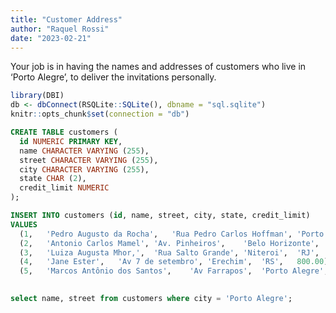 ```yaml
---
title: "Customer Address"
author: "Raquel Rossi"
date: "2023-02-21"
---
```


Your job is in having the names and addresses of customers who live in 'Porto Alegre', to deliver the invitations personally.

```r

library(DBI)
db <- dbConnect(RSQLite::SQLite(), dbname = "sql.sqlite")
knitr::opts_chunk$set(connection = "db")

```

```sql

CREATE TABLE customers (
  id NUMERIC PRIMARY KEY,
  name CHARACTER VARYING (255),
  street CHARACTER VARYING (255),
  city CHARACTER VARYING (255),
  state CHAR (2),
  credit_limit NUMERIC
);

```

```sql

INSERT INTO customers (id, name, street, city, state, credit_limit)
VALUES
  (1,	'Pedro Augusto da Rocha',	'Rua Pedro Carlos Hoffman',	'Porto Alegre',	'RS',	700.00),
  (2,	'Antonio Carlos Mamel',	'Av. Pinheiros',	'Belo Horizonte',	'MG',	3500.50),	
  (3,	'Luiza Augusta Mhor,',	'Rua Salto Grande',	'Niteroi',	'RJ',	4000.00),
  (4,	'Jane Ester',	'Av 7 de setembro',	'Erechim',	'RS',	800.00),
  (5,	'Marcos Antônio dos Santos',	'Av Farrapos',	'Porto Alegre',	'RS',	4250.25);
  
```

```sql

select name, street from customers where city = 'Porto Alegre';

```
